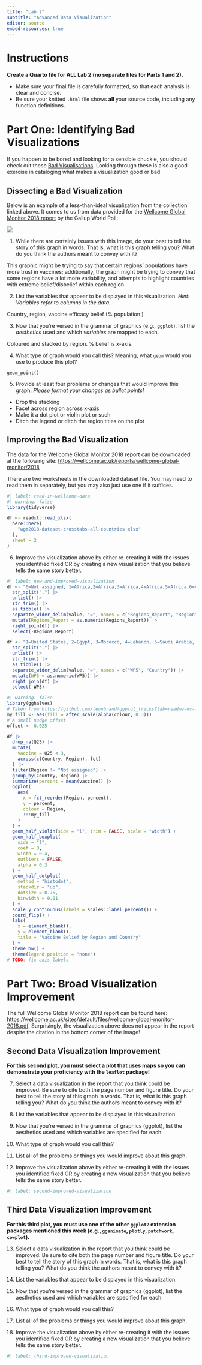 ```yaml
---
title: "Lab 2"
subtitle: "Advanced Data Visualization"
editor: source
embed-resources: true
---
```


# Instructions

**Create a Quarto file for ALL Lab 2 (no separate files for Parts 1 and 2).**

- Make sure your final file is carefully formatted, so that each analysis is
clear and concise.
- Be sure your knitted `.html` file shows **all** your source code, including
any function definitions. 

# Part One: Identifying Bad Visualizations

If you happen to be bored and looking for a sensible chuckle, you should check
out these [Bad Visualisations](https://badvisualisations.tumblr.com/). Looking through these is also a good exercise in cataloging what makes a visualization
good or bad. 

## Dissecting a Bad Visualization

Below is an example of a less-than-ideal visualization from the collection
linked above. It comes to us from data provided for the [Wellcome Global Monitor 2018 report](https://wellcome.ac.uk/reports/wellcome-global-monitor/2018) by the 
Gallup World Poll:

![](images/bad-wellcome-graph.jpg)

1. While there are certainly issues with this image, do your best to tell the
story of this graph in words. That is, what is this graph telling you? What do
you think the authors meant to convey with it?

This graphic might be trying to say that certain regions' populations have more trust in vaccines; additionally, the graph might be trying to convey that some regions have a lot more variability, and attempts to highlight countries with extreme belief/disbelief within each region.

2. List the variables that appear to be displayed in this visualization. 
*Hint: Variables refer to columns in the data.*

Country, region, vaccine efficacy belief (% population )

3. Now that you're versed in the grammar of graphics (e.g., `ggplot`), list the *aesthetics* used and which *variables* are mapped to each.

Coloured and stacked by region. % belief is x-axis.

4. What type of graph would you call this? Meaning, what `geom` would you use
to produce this plot?

`geom_point()`

5. Provide at least four problems or changes that would improve this graph. 
*Please format your changes as bullet points!*

* Drop the stacking
* Facet across region across x-axis
* Make it a dot plot or violin plot or such
* Ditch the legend or ditch the region titles on the plot

## Improving the Bad Visualization

The data for the Wellcome Global Monitor 2018 report can be downloaded at the following site: [https://wellcome.ac.uk/reports/wellcome-global-monitor/2018](https://wellcome.org/sites/default/files/wgm2018-dataset-crosstabs-all-countries.xlsx)

<!-- at the "Dataset and crosstabs for all countries" link on the right side of the page-->

There are two worksheets in the downloaded dataset file. You may need to read
them in separately, but you may also just use one if it suffices.

```r
#| label: read-in-wellcome-data
#| warning: false
library(tidyverse)

df <- readxl::read_xlsx(
  here::here(
    "wgm2018-dataset-crosstabs-all-countries.xlsx"
  ),
  sheet = 2
)
```

6. Improve the visualization above by either re-creating it with the issues you
identified fixed OR by creating a new visualization that you believe tells the
same story better.

```r
#| label: new-and-improved-visualization
df <- "0=Not assigned, 1=Africa,2=Africa,3=Africa,4=Africa,5=Africa,6=Americas,7=Americas,8=Americas,9=Asia,10=Asia,11=Asia,12=Asia,13=Middle East,14=Former Soviet Union,15=Europe,16=Europe,17=Europe,18=Asia" |>
  str_split(",") |>
  unlist() |>
  str_trim() |>
  as.tibble() |>
  separate_wider_delim(value, "=", names = c("Regions_Report", "Region")) |>
  mutate(Regions_Report = as.numeric(Regions_Report)) |>
  right_join(df) |>
  select(-Regions_Report)

df <- "1=United States, 2=Egypt, 3=Morocco, 4=Lebanon, 5=Saudi Arabia, 6=Jordan, 8=Turkey, 9=Pakistan, 10=Indonesia, 11=Bangladesh, 12=United Kingdom, 13=France, 14=Germany, 15=Netherlands, 16=Belgium, 17=Spain, 18=Italy, 19=Poland, 20=Hungary, 21=Czech Republic, 22=Romania, 23=Sweden, 24=Greece, 25=Denmark, 26=Iran, 28=Singapore, 29=Japan, 30=China, 31=India, 32=Venezuela, 33=Brazil, 34=Mexico, 35=Nigeria, 36=Kenya, 37=Tanzania, 38=Israel, 39=Palestinian Territories, 40=Ghana, 41=Uganda, 42=Benin, 43=Madagascar, 44=Malawi, 45=South Africa, 46=Canada, 47=Australia, 48=Philippines, 49=Sri Lanka, 50=Vietnam, 51=Thailand, 52=Cambodia, 53=Laos, 54=Myanmar, 55=New Zealand, 57=Botswana, 60=Ethiopia, 61=Mali, 62=Mauritania, 63=Mozambique, 64=Niger, 65=Rwanda, 66=Senegal, 67=Zambia, 68=South Korea, 69=Taiwan, 70=Afghanistan, 71=Belarus, 72=Georgia, 73=Kazakhstan, 74=Kyrgyzstan, 75=Moldova, 76=Russia, 77=Ukraine, 78=Burkina Faso, 79=Cameroon, 80=Sierra Leone, 81=Zimbabwe, 82=Costa Rica, 83=Albania, 84=Algeria, 87=Argentina, 88=Armenia, 89=Austria, 90=Azerbaijan, 96=Bolivia, 97=Bosnia and Herzegovina, 99=Bulgaria, 100=Burundi, 103=Chad, 104=Chile, 105=Colombia, 106=Comoros, 108=Republic of Congo, 109=Croatia, 111=Cyprus, 114=Dominican Republic, 115=Ecuador, 116=El Salvador, 119=Estonia, 121=Finland, 122=Gabon, 124=Guatemala, 125=Guinea, 128=Haiti, 129=Honduras, 130=Iceland, 131=Iraq, 132=Ireland, 134=Ivory Coast, 137=Kuwait, 138=Latvia, 140=Liberia, 141=Libya, 143=Lithuania, 144=Luxembourg, 145=Macedonia, 146=Malaysia, 148=Malta, 150=Mauritius, 153=Mongolia, 154=Montenegro, 155=Namibia, 157=Nepal, 158=Nicaragua, 160=Norway, 163=Panama, 164=Paraguay, 165=Peru, 166=Portugal, 173=Serbia, 175=Slovakia, 176=Slovenia, 183=Eswatini, 184=Switzerland, 185=Tajikistan, 186=The Gambia, 187=Togo, 190=Tunisia, 191=Turkmenistan, 193=United Arab Emirates, 194=Uruguay, 195=Uzbekistan, 197=Yemen, 198=Kosovo, 202=Northern Cyprus" |>
  str_split(",") |>
  unlist() |>
  str_trim() |>
  as.tibble() |>
  separate_wider_delim(value, "=", names = c("WP5", "Country")) |>
  mutate(WP5 = as.numeric(WP5)) |>
  right_join(df) |>
  select(-WP5)
```

```r
#| warning: false
library(gghalves)
# Taken from https://github.com/teunbrand/ggplot_tricks?tab=readme-ov-file#lets-begin
my_fill <- aes(fill = after_scale(alpha(colour, 0.3)))
# A small nudge offset
offset <- 0.025

df |>
  drop_na(Q25) |>
  mutate(
    vaccine = Q25 < 3,
    across(c(Country, Region), fct)
  ) |>
  filter(Region != "Not assigned") |>
  group_by(Country, Region) |>
  summarize(percent = mean(vaccine)) |>
  ggplot(
    aes(
      x = fct_reorder(Region, percent),
      y = percent,
      colour = Region,
      !!!my_fill
    )
  ) +
  geom_half_violin(side = "l", trim = FALSE, scale = "width") +
  geom_half_boxplot(
    side = "l",
    coef = 0,
    width = 0.4,
    outliers = FALSE,
    alpha = 0.3
  ) +
  geom_half_dotplot(
    method = "histodot",
    stackdir = "up",
    dotsize = 0.75,
    binwidth = 0.01
  ) +
  scale_y_continuous(labels = scales::label_percent()) +
  coord_flip() +
  labs(
    x = element_blank(),
    y = element_blank(),
    title = "Vaccine Belief by Region and Country"
  ) +
  theme_bw() +
  theme(legend.position = "none")
# TODO: fix axis labels
```

# Part Two: Broad Visualization Improvement

The full Wellcome Global Monitor 2018 report can be found here: [https://wellcome.ac.uk/sites/default/files/wellcome-global-monitor-2018.pdf](https://wellcome.ac.uk/sites/default/files/wellcome-global-monitor-2018.pdf). 
Surprisingly, the visualization above does not appear in the report despite the
citation in the bottom corner of the image!

## Second Data Visualization Improvement

**For this second plot, you must select a plot that uses maps so you can demonstrate your proficiency with the `leaflet` package!**

7. Select a data visualization in the report that you think could be improved. 
Be sure to cite both the page number and figure title. Do your best to tell the
story of this graph in words. That is, what is this graph telling you? What do
you think the authors meant to convey with it?



8. List the variables that appear to be displayed in this visualization.



9. Now that you're versed in the grammar of graphics (ggplot), list the
aesthetics used and which variables are specified for each.



10. What type of graph would you call this?



11. List all of the problems or things you would improve about this graph.  

12. Improve the visualization above by either re-creating it with the issues you identified fixed OR by creating a new visualization that you believe tells the same story better.

```r
#| label: second-improved-visualization

```

## Third Data Visualization Improvement

**For this third plot, you must use one of the other `ggplot2` extension packages mentioned this week (e.g., `gganimate`, `plotly`, `patchwork`, `cowplot`).**
 
13. Select a data visualization in the report that you think could be improved. 
Be sure to cite both the page number and figure title. Do your best to tell the
story of this graph in words. That is, what is this graph telling you? What do
you think the authors meant to convey with it?



14. List the variables that appear to be displayed in this visualization.



15. Now that you're versed in the grammar of graphics (ggplot), list the
aesthetics used and which variables are specified for each.



16. What type of graph would you call this?



17. List all of the problems or things you would improve about this graph.  

18. Improve the visualization above by either re-creating it with the issues you identified fixed OR by creating a new visualization that you believe tells the same story better.

```r
#| label: third-improved-visualization

```
